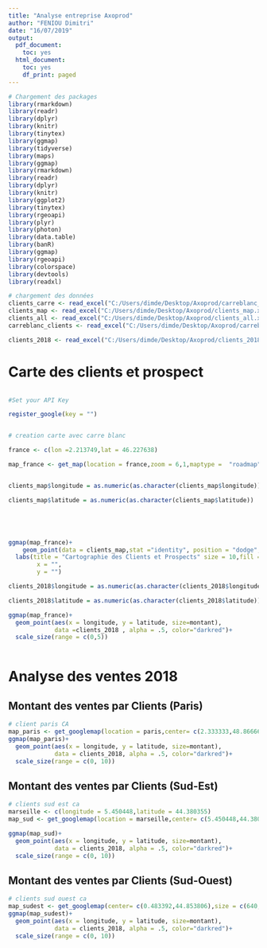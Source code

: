 ```yaml
---
title: "Analyse entreprise Axoprod"
author: "FENIOU Dimitri"
date: "16/07/2019"
output:
  pdf_document:
    toc: yes
  html_document:
    toc: yes
    df_print: paged
---
```


```r
# Chargement des packages 
library(rmarkdown)
library(readr)
library(dplyr)
library(knitr)
library(tinytex)
library(ggmap)
library(tidyverse)
library(maps)
library(ggmap)
library(rmarkdown)
library(readr)
library(dplyr)
library(knitr)
library(ggplot2)
library(tinytex)
library(rgeoapi)
library(plyr)
library(photon)
library(data.table)
library(banR)
library(ggmap)
library(rgeoapi)
library(colorspace)
library(devtools)
library(readxl)
```

```r
# chargement des données 
clients_carre <- read_excel("C:/Users/dimde/Desktop/Axoprod/carreblanc_clients.xlsx")
clients_map <- read_excel("C:/Users/dimde/Desktop/Axoprod/clients_map.xlsx")
clients_all <- read_excel("C:/Users/dimde/Desktop/Axoprod/clients_all.xlsx")
carreblanc_clients <- read_excel("C:/Users/dimde/Desktop/Axoprod/carreblanc_clients.xlsx")

clients_2018 <- read_excel("C:/Users/dimde/Desktop/Axoprod/clients_2018.xlsx")
```
# Carte des clients et prospect 

```r

```

```r
#Set your API Key

register_google(key = "")


# creation carte avec carre blanc 

france <- c(lon =2.213749,lat = 46.227638)

map_france <- get_map(location = france,zoom = 6,1,maptype =  "roadmap",language = "fr_FR")


clients_map$longitude = as.numeric(as.character(clients_map$longitude))

clients_map$latitude = as.numeric(as.character(clients_map$latitude))





ggmap(map_france)+
    geom_point(data = clients_map,stat ="identity", position = "dodge", aes(longitude, latitude, color = clients_map$type), size = 1,5) +
  labs(title = "Cartographie des Clients et Prospects" size = 10,fill = "Clients et Prospects",
        x = "", 
        y = "")
```
```r

clients_2018$longitude = as.numeric(as.character(clients_2018$longitude))

clients_2018$latitude = as.numeric(as.character(clients_2018$latitude))

ggmap(map_france)+
  geom_point(aes(x = longitude, y = latitude, size=montant),
             data =clients_2018 , alpha = .5, color="darkred")+
  scale_size(range = c(0,5))
  
```
# Analyse des ventes 2018




## Montant des ventes par Clients (Paris)
```r
# client paris CA
map_paris <- get_googlemap(location = paris,center= c(2.333333,48.866667),size = c(1200, 1200), scale = 2,zoom = 11,maptype =  "roadmap",language = "fr_FR",style = 'feature:road|element:all|visibility:simplified&style=feature:administrative.locality|element:labels|visibility:simplified&style=feature:landscape|element:labels|visibility:off&style=feature:road|element:labels|visibility:off')
ggmap(map_paris)+
  geom_point(aes(x = longitude, y = latitude, size=montant),
             data = clients_2018, alpha = .5, color="darkred")+
  scale_size(range = c(0, 10))
```
## Montant des ventes par Clients (Sud-Est)
```r

# clients sud est ca
marseille <- c(longitude = 5.450448,latitude = 44.380355)
map_sud <- get_googlemap(location = marseille,center= c(5.450448,44.380355),size = c(640, 640), scale = 2,zoom = 7,maptype =  "roadmap",language = "fr_FR",style ='feature:road|element:all|visibility:simplified&style=feature:administrative.locality|element:labels|visibility:simplified&style=feature:landscape|element:labels|visibility:off&style=feature:road|element:labels|visibility:off')

ggmap(map_sud)+
  geom_point(aes(x = longitude, y = latitude, size=montant),
             data = clients_2018, alpha = .5, color="darkred")+
  scale_size(range = c(0, 10))


```
## Montant des ventes par Clients (Sud-Ouest)
```r
# clients sud ouest ca
map_sudest <- get_googlemap(center= c(0.483392,44.853806),size = c(640, 640), scale = 2,zoom = 7,maptype =  "roadmap",language = "fr_FR",style ='feature:road|element:all|visibility:simplified&style=feature:administrative.locality|element:labels|visibility:simplified&style=feature:landscape|element:labels|visibility:off&style=feature:road|element:labels|visibility:off')
ggmap(map_sudest)+
  geom_point(aes(x = longitude, y = latitude, size=montant),
             data = clients_2018, alpha = .5, color="darkred")+
  scale_size(range = c(0, 10))

```

